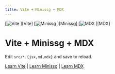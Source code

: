 ```yaml
---
title: Vite + Minissg + MDX
---
```



<div>
  [<img src={ViteLogo} class={logo} alt="Vite" />
  ][Vite] [<img src={MinissgLogo} class={logo} alt="Minissg" />
  ][Minissg] [<img src={MdxLogo} class={logo} alt="MDX" />
  ][MDX]
</div>

# Vite + Minissg + MDX

<div>
  <Count class={counter} />
</div>

Edit `src/*.{jsx,md,mdx}` and save to reload.

[Learn Vite][Vite] | [Learn Minissg][Minissg] | [Learn MDX][MDX]

[Vite]: https://vitejs.dev
[Minissg]: #
[MDX]: https://mdxjs.com
